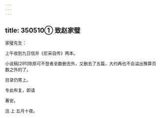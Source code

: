 ```yaml
---
---
---
```

title: 350510① 致赵家璧
---




家璧先生：

上午收到九日信并《尼采自传》两本。

小说稿[291]除原可不登者全数删去外，又删去了五篇，大约再也不会溢出豫算页数之外的了。

目录仍寄上。

专此布复，即请

著安。

迅 上 五月十夜。